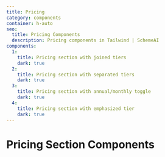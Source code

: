 ```yaml
---
title: Pricing
category: components
container: h-auto
seo:
  title: Pricing Components
  description: Pricing components in Tailwind | SchemeAI
components:
  1:
    title: Pricing section with joined tiers
    dark: true
  2:
    title: Pricing section with separated tiers
    dark: true
  3:
    title: Pricing section with annual/monthly toggle
    dark: true
  4:
    title: Pricing section with emphasized tier
    dark: true
---
```


# Pricing Section Components

<ComponentsList
  componentsData={componentsData}
  componentContainer={componentContainer}
/>

